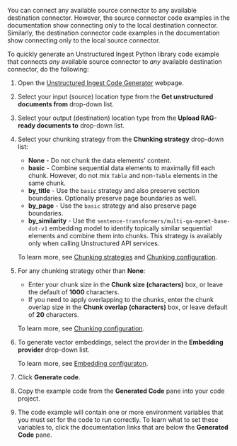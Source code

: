 You can connect any available source connector to any available destination connector. However, the source connector code examples in the 
documentation show connecting only to the local destination connector. Similarly, the destination connector code examples in the 
documentation show connecting only to the local source connector. 

To quickly generate an Unstructured Ingest Python library code example that connects _any_ available source connector to _any_ available destination connector, 
do the following:

1. Open the [Unstructured Ingest Code Generator](https://huggingface.co/spaces/MariaK/unstructured-pipeline-builder) webpage.
2. Select your input (source) location type from the **Get unstructured documents from** drop-down list.
3. Select your output (destination) location type from the **Upload RAG-ready documents to** drop-down list.
4. Select your chunking strategy from the **Chunking strategy** drop-down list:

   - **None** - Do not chunk the data elements' content.
   - **basic** - Combine sequential data elements to maximally fill each chunk. However, do not mix `Table` and non-`Table` elements in the same chunk.
   - **by_title** - Use the `basic` strategy and also preserve section boundaries. Optionally preserve page boundaries as well.
   - **by_page** - Use the `basic` strategy and also preserve page boundaries.
   - **by_similarity** - Use the `sentence-transformers/multi-qa-mpnet-base-dot-v1` embedding model to identify topically similar sequential elements and combine them into chunks. This strategy is availably only when calling Unstructured API services. 

   To learn more, see [Chunking strategies](/platform-api/partition-api/chunking) and [Chunking configuration](/ingestion/ingest-configuration/chunking-configuration).

5. For any chunking strategy other than **None**:

   - Enter your chunk size in the **Chunk size (characters)** box, or leave the default of **1000** characters. 
   - If you need to apply overlapping to the chunks, enter the chunk overlap size in the **Chunk overlap (characters)** box, or leave default of **20** characters.

   To learn more, see [Chunking configuration](/ingestion/ingest-configuration/chunking-configuration).

6. To generate vector embeddings, select the provider in the **Embedding provider** drop-down list.

   To learn more, see [Embedding configuraton](/ingestion/ingest-configuration/embedding-configuration).

7. Click **Generate code**. 
8. Copy the example code from the **Generated Code** pane into your code project. 
9. The code example will contain one or more environment variables that you must set for the code to run correctly. To learn what to 
set these variables to, click the documentation links that are below the **Generated Code** pane.